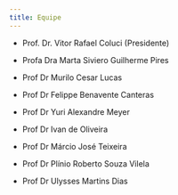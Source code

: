 ```yaml
---
title: Equipe
---
```


- Prof. Dr. Vitor Rafael Coluci (Presidente)

- Profa Dra Marta Siviero Guilherme Pires

- Prof Dr Murilo Cesar Lucas

- Prof Dr Felippe Benavente Canteras

- Prof Dr Yuri Alexandre Meyer

- Prof Dr Ivan de Oliveira

- Prof Dr Márcio José Teixeira

- Prof Dr Plínio Roberto Souza Vilela

- Prof Dr Ulysses Martins Dias

